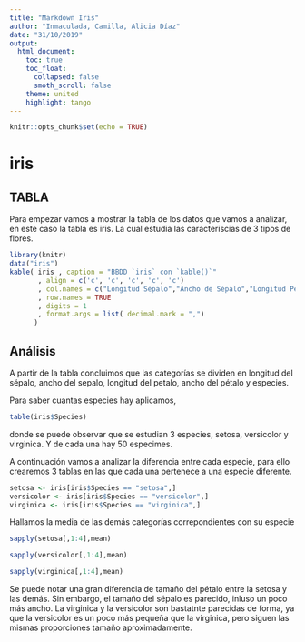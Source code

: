 ---
title: "Markdown Iris"
author: "Inmaculada, Camilla, Alicia Díaz"
date: "31/10/2019"
output: 
  html_document:
    toc: true 
    toc_float:
      collapsed: false
      smoth_scroll: false
    theme: united
    highlight: tango
---

```{r setup, include=FALSE}
knitr::opts_chunk$set(echo = TRUE)
```

# iris

## TABLA

Para empezar vamos a mostrar la tabla de los datos que vamos a analizar, en este caso la tabla es iris. La cual estudia las caracteriscias de 3 tipos de flores.

```{r}
library(knitr)
data("iris")
kable( iris , caption = "BBDD `iris` con `kable()`"
       , align = c('c', 'c', 'c', 'c', 'c')
       , col.names = c("Longitud Sépalo","Ancho de Sépalo","Longitud Pétalo","Ancho Pétalo","Especies")
       , row.names = TRUE
       , digits = 1
       , format.args = list( decimal.mark = ",")
      )
```

## Análisis

A partir de la tabla concluimos que las categorías se dividen en longitud del sépalo, ancho del sepalo, longitud del petalo, ancho del pétalo y especies.

Para saber cuantas especies hay aplicamos,

```{r species}
table(iris$Species)
```

donde se puede observar que se estudian 3 especies, setosa, versicolor y virginica. Y de cada una hay 50 especimes.

A continuación vamos a analizar la diferencia entre cada especie, para ello crearemos 3 tablas en las que cada una pertenece a una especie diferente.

```{r flor}
setosa <- iris[iris$Species == "setosa",]
versicolor <- iris[iris$Species == "versicolor",]
virginica <- iris[iris$Species == "virginica",]
```

Hallamos la media de las demás categorías correpondientes con su especie

```{r setosa}
sapply(setosa[,1:4],mean)
````

```{r versicolor}
sapply(versicolor[,1:4],mean)
````

```{r virginica}
sapply(virginica[,1:4],mean)
````

Se puede notar una gran diferencia de tamaño del pétalo entre la setosa y las demás. Sin embargo, el tamaño del sépalo es parecido, inluso un poco más ancho. La virginica y la versicolor son bastatnte parecidas de forma, ya que la versicolor es un poco más pequeña que la virginica, pero siguen las mismas proporciones tamaño aproximadamente.
